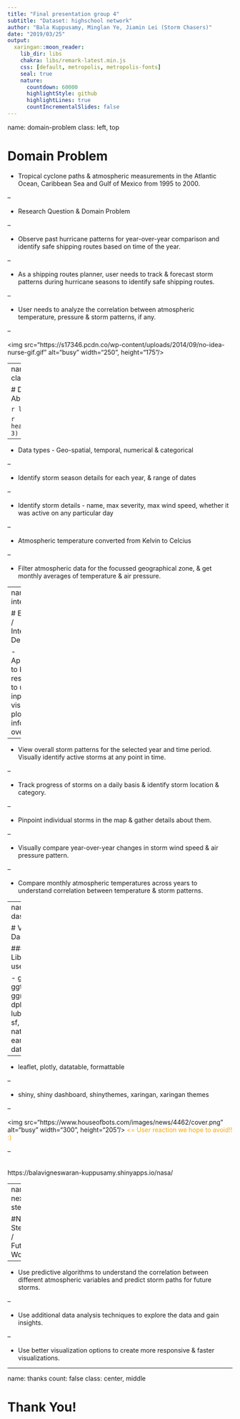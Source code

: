 ```yaml
---
title: "Final presentation group 4"
subtitle: "Dataset: highschool network"
author: "Bala Kuppusamy, Minglan Ye, Jiamin Lei (Storm Chasers)"
date: "2019/03/25"
output:
  xaringan::moon_reader:
    lib_dir: libs
    chakra: libs/remark-latest.min.js
    css: [default, metropolis, metropolis-fonts]
    seal: true
    nature:
      countdown: 60000
      highlightStyle: github
      highlightLines: true
      countIncrementalSlides: false
---
```


name: domain-problem
class: left, top

# Domain Problem

- Tropical cyclone paths & atmospheric measurements in the Atlantic Ocean, Caribbean Sea and Gulf of Mexico from 1995 to 2000.

--

- Research Question & Domain Problem

--

  - Observe past hurricane patterns for year-over-year comparison and identify safe shipping routes based on time of the year.

--

  - As a shipping routes planner, user needs to track & forecast storm patterns during hurricane seasons to identify safe shipping routes.

--

  - User needs to analyze the correlation between atmospheric temperature, pressure & storm patterns, if any.

--

<img src="https://s17346.pcdn.co/wp-content/uploads/2014/09/no-idea-nurse-gif.gif" alt="busy" width="250", height="175"/>

---
name: data-operation
class: left, top

# Data / Operation Abstraction

```r
library(dplyr)
```


```r
head(nasaweather::storms, 3)
```

--

- Data types - Geo-spatial, temporal, numerical & categorical

--

- Identify storm season details for each year, & range of dates

--

- Identify storm details - name, max severity, max wind speed, whether it was active on any particular day

--

- Atmospheric temperature converted from Kelvin to Celcius

--

- Filter atmospheric data for the focussed geographical zone, & get monthly averages of temperature & air pressure.

---
name: interaction

# Encoding / Interaction Design

- Application to be responsive to user inputs and visually plot spatial information over map.

--

- View overall storm patterns for the selected year and time period. Visually identify active storms at any point in time.

--

- Track progress of storms on a daily basis & identify storm location & category.

--

- Pinpoint individual storms in the map & gather details about them.

--

- Visually compare year-over-year changes in storm wind speed & air pressure pattern.

--

- Compare monthly atmospheric temperatures across years to understand correlation between temperature & storm patterns.

---
name: dashboard

# Visual Dashboard

#### Libraries used

- ggplot2, ggthemes, ggridges, dplyr, lubridate, sf, natural-earth map data

--

- leaflet, plotly, datatable, formattable

--

- shiny, shiny dashboard, shinythemes, xaringan, xaringan themes

--

<img src="https://www.houseofbots.com/images/news/4462/cover.png" alt="busy" width="300", height="205"/><font color="orange">
<= User reaction we hope to avoid!! :)
</font>

--

<br />
https://balavigneswaran-kuppusamy.shinyapps.io/nasa/

---
name: next-steps

#Next Steps / Future Work

--

- Use predictive algorithms to understand the correlation between different atmospheric variables and predict storm paths for future storms.

--

- Use additional data analysis techniques to explore the data and gain insights.

--

- Use better visualization options to create more responsive & faster visualizations.

---
name: thanks
count: false
class: center, middle

# Thank You!
